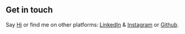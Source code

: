 ## Get in touch

Say [Hi](mailto:jesseklotz2306@gmail.com) or find me on other platforms: [LinkedIn](https://linkedin.com/in/jesseklotz) & [Instagram](https://www.instagram.com/jesseklotz23) or [Github](https://github.com/KlotzJesse).
